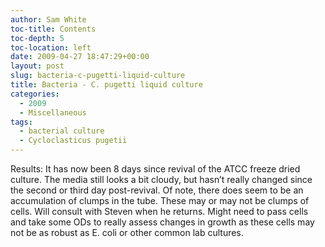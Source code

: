 ```yaml
---
author: Sam White
toc-title: Contents
toc-depth: 5
toc-location: left
date: 2009-04-27 18:47:29+00:00
layout: post
slug: bacteria-c-pugetti-liquid-culture
title: Bacteria - C. pugetti liquid culture
categories:
  - 2009
  - Miscellaneous
tags:
  - bacterial culture
  - Cycloclasticus pugetii
---
```


Results: It has now been 8 days since revival of the ATCC freeze dried culture. The media still looks a bit cloudy, but hasn't really changed since the second or third day post-revival. Of note, there does seem to be an accumulation of clumps in the tube. These may or may not be clumps of cells. Will consult with Steven when he returns. Might need to pass cells and take some ODs to really assess changes in growth as these cells may not be as robust as E. coli or other common lab cultures.
